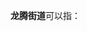 '''龙腾街道'''可以指：
{{PRC admin/disambig|21/14/04/010/000|34/08/81/001/000|44/05/07/011/000}}
{{disambig|cat=四字乡级行政区划消歧义}}